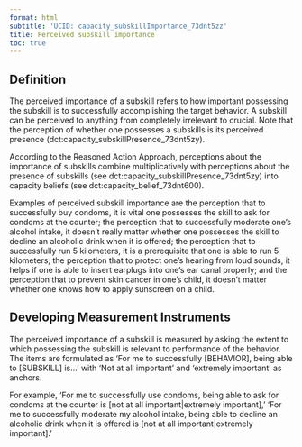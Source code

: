 ```yaml
---
format: html
subtitle: 'UCID: capacity_subskillImportance_73dnt5zz'
title: Perceived subskill importance
toc: true
---
```


## Definition

The perceived importance of a subskill refers to how important possessing the subskill is to successfully accomplishing the target behavior. A subskill can be perceived to anything from completely irrelevant to crucial. Note that the perception of whether one possesses a subskills is its perceived presence (dct:capacity_subskillPresence_73dnt5zy).

According to the Reasoned Action Approach, perceptions about the importance of subskills combine multiplicatively with perceptions about the presence of subskills (see dct:capacity_subskillPresence_73dnt5zy) into capacity beliefs (see dct:capacity_belief_73dnt600).

Examples of perceived subskill importance are the perception that to successfully buy condoms, it is vital one possesses the skill to ask for condoms at the counter; the perception that to successfully moderate one's alcohol intake, it doesn't really matter whether one possesses the skill to decline an alcoholic drink when it is offered; the perception that to successfully run 5 kilometers, it is a prerequisite that one is able to run 5 kilometers; the perception that to protect one's hearing from loud sounds, it helps if one is able to insert earplugs into one's ear canal properly; and the perception that to prevent skin cancer in one's child, it doesn't matter whether one knows how to apply sunscreen on a child.

## Developing Measurement Instruments

The perceived importance of a subskill is measured by asking the extent to which possessing the subskill is relevant to performance of the behavior. The items are formulated as 'For me to successfully [BEHAVIOR], being able to [SUBSKILL] is...' with 'Not at all important' and 'extremely important' as anchors.

For example, 'For me to successfully use condoms, being able to ask for condoms at the counter is [not at all important|extremely important],' 'For me to successfully moderate my alcohol intake, being able to decline an alcoholic drink when it is offered is [not at all important|extremely important].'

